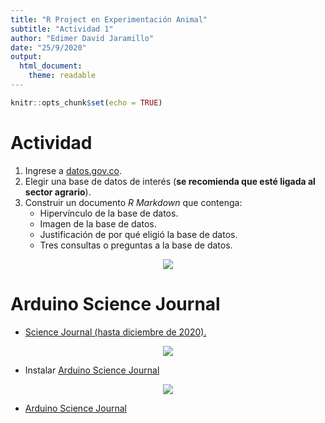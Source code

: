 ---
title: "R Project en Experimentación Animal"
subtitle: "Actividad 1"
author: "Edimer David Jaramillo"
date: "25/9/2020"
output:
  html_document:
    theme: readable
---

```{r setup, include=FALSE}
knitr::opts_chunk$set(echo = TRUE)
```

# Actividad

1. Ingrese a [datos.gov.co](https://www.datos.gov.co/browse?sortBy=newest&utf8=%E2%9C%93).
2. Elegir una base de datos de interés (**se recomienda que esté ligada al sector agrario**).
3. Construir un documento *R Markdown* que contenga:
    - Hipervínculo de la base de datos.
    - Imagen de la base de datos.
    - Justificación de por qué eligió la base de datos.
    - Tres consultas o preguntas a la base de datos.
    
<center>
<img src = "image/metodo.jpg" />
</center>    

# Arduino Science Journal

- [Science Journal (hasta diciembre de 2020).](https://play.google.com/store/apps/details?id=com.google.android.apps.forscience.whistlepunk&hl=es_CO)

<center>
<img src = "image/app2.PNG" />
</center>

- Instalar [Arduino Science Journal](https://play.google.com/store/apps/details?id=cc.arduino.sciencejournal&hl=es_419)

<center>
<img src = "image/app.png" />
</center>

- [Arduino Science Journal](https://blog.arduino.cc/2020/08/05/the-science-journal-is-graduating-from-google-coming-to-arduino-this-fall/)